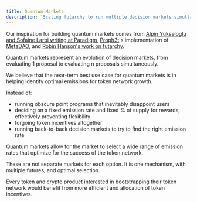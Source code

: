 ```yaml
---
title: Quantum Markets
description: 'Scaling futarchy to run multiple decision markets simultaneously'
---
```


Our inspiration for building quantum markets comes from [Alpin Yukseloglu and Sofaine Larbi writing at Paradigm](https://www.paradigm.xyz/2025/06/quantum-markets), [Proph3t](https://x.com/metaproph3t)'s implementation of [MetaDAO](https://www.metadao.fi), and [Robin Hanson's work on futarchy](https://mason.gmu.edu/~rhanson/futarchy.html).

Quantum markets represent an evolution of decision markets, from evaluating 1 proposal to evaluating n proposals simultaneously.

We believe that the near-term best use case for quantum markets is in helping identify optimal emissions for token network growth.

Instead of:
- running obscure point programs that inevitably disappoint users
- deciding on a fixed emission rate and fixed % of supply for rewards, effectively preventing flexibility
- forgoing token incentives altogether
- running back-to-back decision markets to try to find the right emission rate

Quantum markets allow for the market to select a wide range of emission rates that optimize for the success of the token network.

These are not separate markets for each option. It is one mechanism, with multiple futures, and optimal selection.

Every token and crypto product interested in bootstrapping their token network would benefit from more efficient and allocation of token incentives.

